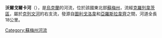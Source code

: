 '''沃爾戈爾卡河'''（{{lang-uk|Ворголка}}），是[[烏克蘭|烏克蘭]]的河流，位於該國東北部[[蘇梅州|蘇梅州]]，流經[[克羅列韋茨區|克羅列韋茨區]]，屬於[[克列文河|克列文河]]的右支流，發源自[[圖利戈洛韋_(克羅列韋茨區)|圖利戈洛韋]]和[[亞羅斯拉韋齊|亞羅斯拉韋齊]]之間，河道全長18公里。

{{DEFAULTSORT:Ворголка}}
[[Category:蘇梅州河流|Category:蘇梅州河流]]


{{Ukraine-river-stub}}